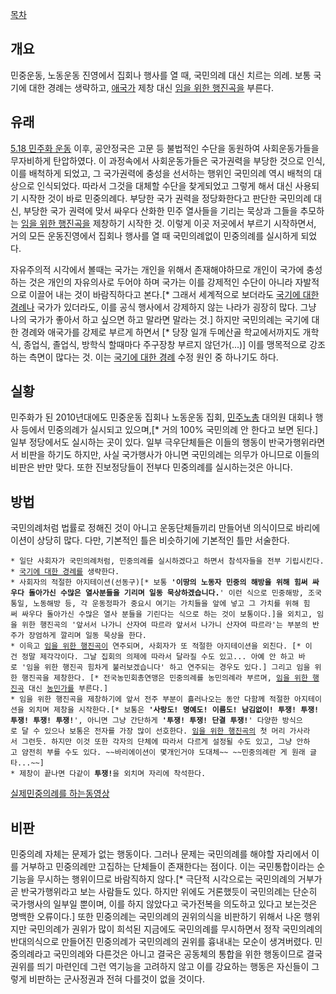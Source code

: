 [[목차]]
 
== 개요 ==
민중운동, 노동운동 진영에서 집회나 행사를 열 때, 국민의례 대신 치르는 의례. 보통 국기에 대한 경례는 생략하고, [[애국가]] 제창 대신 [[임을 위한 행진곡]]을 부른다.
 
== 유래 == 
[[5.18 민주화 운동]] 이후, 공안정국은 고문 등 불법적인 수단을 동원하여 사회운동가들을 무자비하게 탄압하였다. 이 과정속에서 사회운동가들은 국가권력을 부당한 것으로 인식, 이를 배척하게 되었고, 그 국가권력에 충성을 선서하는 행위인 국민의례 역시 배척의 대상으로 인식되었다. 따라서 그것을 대체할 수단을 찾게되었고 그렇게 해서 대신 사용되기 시작한 것이 바로 민중의례다. 부당한 국가 권력을 정당화한다고 판단한 국민의례 대신, 부당한 국가 권력에 맞서 싸우다 산화한 민주 열사들을 기리는 묵상과 그들을 추모하는 [[임을 위한 행진곡]]을 제창하기 시작한 것. 이렇게 이곳 저곳에서 부르기 시작하면서, 거의 모든 운동진영에서 집회나 행사를 열 때 국민의례없이 민중의례를 실시하게 되었다.

자유주의적 시각에서 볼때는 국가는 개인을 위해서 존재해야하므로 개인이 국가에 충성하는 것은 개인의 자유의사로 두어야 하며 국가는 이를 강제적인 수단이 아니라 자발적으로 이끌어 내는 것이 바람직하다고 본다.[* 그래서 세계적으로 보더라도 [[국기에 대한 경례]]나 국가가 있더라도, 이를 공식 행사에서 강제하지 않는 나라가 굉장히 많다. 그냥 나의 국가가 좋아서 하고 싶으면 하고 말라면 말라는 것.] 하지만 국민의례는 국기에 대한 경례와 애국가를 강제로 부르게 하면서 [* 당장 일개 두메산골 학교에서까지도 개학식, 종업식, 졸업식, 방학식 할때마다 주구장창 부르지 않던가(...)] 이를 맹목적으로 강조하는 측면이 많다는 것. 이는 [[국기에 대한 경례]] 수정 원인 중 하나기도 하다.
 
== 실황 == 
민주화가 된 2010년대에도 민중운동 집회나 노동운동 집회, [[민주노총]] 대의원 대회나 행사 등에서 민중의례가 실시되고 있으며,[* 거의 100% 국민의례 안 한다고 보면 된다.] 일부 정당에서도 실시하는 곳이 있다. 일부 극우단체들은 이들의 행동이 반국가행위라면서 비판을 하기도 하지만, 사실 국가행사가 아니면 국민의례는 의무가 아니므로 이들의 비판은 반만 맞다. 또한 진보정당들이 전부다 민중의례를 실시하는것은 아니다.
 
== 방법 ==
국민의례처럼 법률로 정해진 것이 아니고 운동단체들끼리 만들어낸 의식이므로 바리에이션이 상당히 많다. 다만, 기본적인 틀은 비슷하기에 기본적인 틀만 서술한다.
 
 * 일단 사회자가 국민의례처럼, 민중의례를 실시하겠다고 하면서 참석자들을 전부 기립시킨다.
 * [[국기에 대한 경례]]를 생략한다.
 * 사회자의 적절한 아지테이션(선동구)[* 보통 ''''이땅의 노동자 민중의 해방을 위해 힘써 싸우다 돌아가신 수많은 열사분들을 기리며 일동 묵상하겠습니다.'''' 이런 식으로 민중해방, 조국통일, 노동해방 등, 각 운동정파가 중요시 여기는 가치들을 앞에 넣고 그 가치를 위해 힘써 싸우다 돌아가신 수많은 열사 분들을 기린다는 식으로 하는 것이 보통이다.]을 외치고, 임을 위한 행진곡의 '앞서서 나가니 산자여 따르라 앞서서 나가니 산자여 따르라'는 부분의 반주가 장엄하게 깔리며 일동 묵상을 한다.
 * 이윽고 [[임을 위한 행진곡]]이 연주되며, 사회자가 또 적절한 아지테이션을 외친다. [* 이건 정말 제각각이다. 그날 집회의 의제에 따라서 달라질 수도 있고... 아예 안 하고 바로 '임을 위한 행진곡 힘차게 불러보겠습니다' 하고 연주되는 경우도 있다.] 그리고 임을 위한 행진곡을 제창한다. [* 전국농민회총연맹은 민중의례를 농민의례라 부르며, [[임을 위한 행진곡]] 대신 [[농민가]]를 부른다.]
 * 임을 위한 행진곡을 제창하기에 앞서 전주 부분이 흘러나오는 동안 다함께 적절한 아지테이션을 외치며 제창을 시작한다.[* 보통은 ''''사랑도! 명예도! 이름도! 남김없이! 투쟁! 투쟁! 투쟁! 투쟁! 투쟁!'''', 아니면 그냥 간단하게 ''''투쟁! 투쟁! 단결 투쟁!'''' 다양한 방식으로 달 수 있으나 보통은 전자를 가장 많이 선호한다. [[임을 위한 행진곡]]의 첫 머리 가사라서 그런듯. 하지만 이것 또한 각자의 단체에 따라서 다르게 설정될 수도 있고, 그냥 안하고 얌전히 부를 수도 있다. ~~바리에이션이 몇개인거야 도대체~~ ~~민중의례란 게 원래 글타...~~]
 * 제창이 끝나면 다같이 '''투쟁!'''을 외치며 자리에 착석한다.
[http://tvpot.daum.net/clip/ClipView.do?clipid=19446933 실제][http://www.youtube.com/watch?v=NrA0KQ943b0 민중의례][http://tvpot.daum.net/v/19302195 를 하는][http://www.youtube.com/watch?v=FbUJTBpN6u4 동영상]
 
== 비판 ==
민중의례 자체는 문제가 없는 행동이다. 그러나 문제는 국민의례를 해야할 자리에서 이를 거부하고 민중의례만 고집하는 단체들이 존재한다는 점이다. 이는 국민통합이라는 순기능을 무시하는 행위이므로 바람직하지 않다.[* 극단적 시각으로는 국민의례의 거부가 곧 반국가행위라고 보는 사람들도 있다. 하지만 위에도 거론했듯이 국민의례는 단순히 국가행사의 일부일 뿐이며, 이를 하지 않았다고 국가전복을 의도하고 있다고 보는것은 명백한 오류이다.] 또한 민중의례는 국민의례의 권위의식을 비판하기 위해서 나온 행위지만 국민의례가 권위가 많이 희석된 지금에도 국민의례를 무시하면서 정작 국민의례의 반대의식으로 만들어진 민중의례가 국민의례의 권위를 흉내내는 모순이 생겨버렸다. 민중의례라고 국민의례와 다른것은 아니고 결국은 공동체의 통합을 위한 행동이므로 결국 권위를 띄기 마련인데 그런 역기능을 고려하지 않고 이를 강요하는 행동은 자신들이 그렇게 비판하는 군사정권과 전혀 다를것이 없을 것이다.
